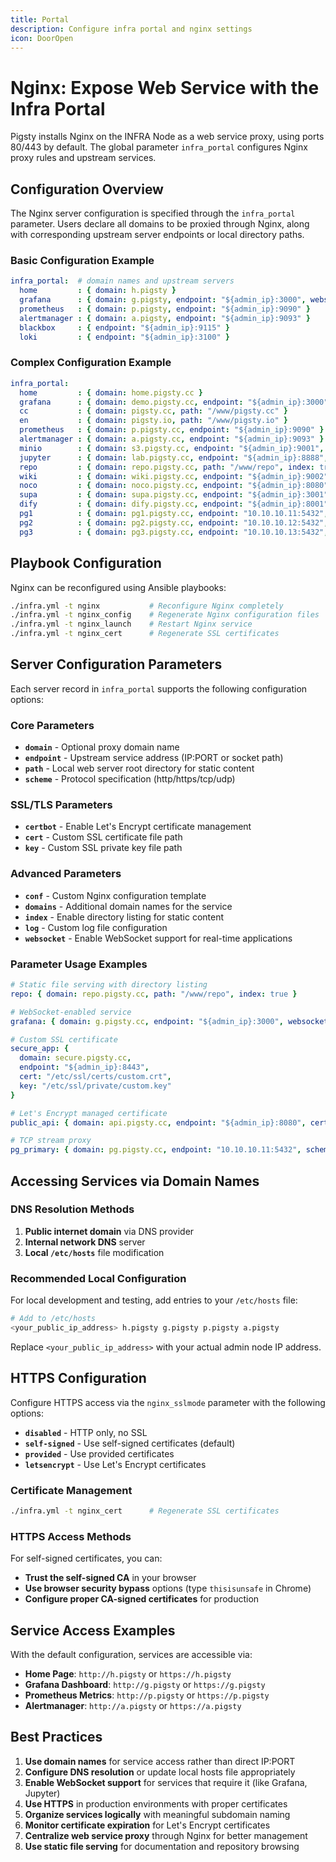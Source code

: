 ```yaml
---
title: Portal
description: Configure infra portal and nginx settings
icon: DoorOpen
---
```


# Nginx: Expose Web Service with the Infra Portal

Pigsty installs Nginx on the INFRA Node as a web service proxy, using ports 80/443 by default. The global parameter `infra_portal` configures Nginx proxy rules and upstream services.

## Configuration Overview

The Nginx server configuration is specified through the `infra_portal` parameter. Users declare all domains to be proxied through Nginx, along with corresponding upstream server endpoints or local directory paths.

### Basic Configuration Example

```yaml
infra_portal:  # domain names and upstream servers
  home         : { domain: h.pigsty }
  grafana      : { domain: g.pigsty, endpoint: "${admin_ip}:3000", websocket: true }
  prometheus   : { domain: p.pigsty, endpoint: "${admin_ip}:9090" }
  alertmanager : { domain: a.pigsty, endpoint: "${admin_ip}:9093" }
  blackbox     : { endpoint: "${admin_ip}:9115" }
  loki         : { endpoint: "${admin_ip}:3100" }
```

### Complex Configuration Example

```yaml
infra_portal:
  home         : { domain: home.pigsty.cc }
  grafana      : { domain: demo.pigsty.cc, endpoint: "${admin_ip}:3000", websocket: true }
  cc           : { domain: pigsty.cc, path: "/www/pigsty.cc" }
  en           : { domain: pigsty.io, path: "/www/pigsty.io" }
  prometheus   : { domain: p.pigsty.cc, endpoint: "${admin_ip}:9090" }
  alertmanager : { domain: a.pigsty.cc, endpoint: "${admin_ip}:9093" }
  minio        : { domain: s3.pigsty.cc, endpoint: "${admin_ip}:9001", websocket: true }
  jupyter      : { domain: lab.pigsty.cc, endpoint: "${admin_ip}:8888", websocket: true }
  repo         : { domain: repo.pigsty.cc, path: "/www/repo", index: true }
  wiki         : { domain: wiki.pigsty.cc, endpoint: "${admin_ip}:9002" }
  noco         : { domain: noco.pigsty.cc, endpoint: "${admin_ip}:8080" }
  supa         : { domain: supa.pigsty.cc, endpoint: "${admin_ip}:3001" }
  dify         : { domain: dify.pigsty.cc, endpoint: "${admin_ip}:8001" }
  pg1          : { domain: pg1.pigsty.cc, endpoint: "10.10.10.11:5432", scheme: tcp }
  pg2          : { domain: pg2.pigsty.cc, endpoint: "10.10.10.12:5432", scheme: tcp }
  pg3          : { domain: pg3.pigsty.cc, endpoint: "10.10.10.13:5432", scheme: tcp }
```

## Playbook Configuration

Nginx can be reconfigured using Ansible playbooks:

```bash
./infra.yml -t nginx           # Reconfigure Nginx completely
./infra.yml -t nginx_config    # Regenerate Nginx configuration files
./infra.yml -t nginx_launch    # Restart Nginx service
./infra.yml -t nginx_cert      # Regenerate SSL certificates
```

## Server Configuration Parameters

Each server record in `infra_portal` supports the following configuration options:

### Core Parameters

- **`domain`** - Optional proxy domain name
- **`endpoint`** - Upstream service address (IP:PORT or socket path)
- **`path`** - Local web server root directory for static content
- **`scheme`** - Protocol specification (http/https/tcp/udp)

### SSL/TLS Parameters

- **`certbot`** - Enable Let's Encrypt certificate management
- **`cert`** - Custom SSL certificate file path
- **`key`** - Custom SSL private key file path

### Advanced Parameters

- **`conf`** - Custom Nginx configuration template
- **`domains`** - Additional domain names for the service
- **`index`** - Enable directory listing for static content
- **`log`** - Custom log file configuration
- **`websocket`** - Enable WebSocket support for real-time applications

### Parameter Usage Examples

```yaml
# Static file serving with directory listing
repo: { domain: repo.pigsty.cc, path: "/www/repo", index: true }

# WebSocket-enabled service
grafana: { domain: g.pigsty.cc, endpoint: "${admin_ip}:3000", websocket: true }

# Custom SSL certificate
secure_app: { 
  domain: secure.pigsty.cc, 
  endpoint: "${admin_ip}:8443", 
  cert: "/etc/ssl/certs/custom.crt",
  key: "/etc/ssl/private/custom.key"
}

# Let's Encrypt managed certificate
public_api: { domain: api.pigsty.cc, endpoint: "${admin_ip}:8080", certbot: true }

# TCP stream proxy
pg_primary: { domain: pg.pigsty.cc, endpoint: "10.10.10.11:5432", scheme: tcp }
```

## Accessing Services via Domain Names

### DNS Resolution Methods

1. **Public internet domain** via DNS provider
2. **Internal network DNS** server
3. **Local `/etc/hosts`** file modification

### Recommended Local Configuration

For local development and testing, add entries to your `/etc/hosts` file:

```bash
# Add to /etc/hosts
<your_public_ip_address> h.pigsty g.pigsty p.pigsty a.pigsty
```

Replace `<your_public_ip_address>` with your actual admin node IP address.

## HTTPS Configuration

Configure HTTPS access via the `nginx_sslmode` parameter with the following options:

- **`disabled`** - HTTP only, no SSL
- **`self-signed`** - Use self-signed certificates (default)
- **`provided`** - Use provided certificates
- **`letsencrypt`** - Use Let's Encrypt certificates

### Certificate Management

```bash
./infra.yml -t nginx_cert      # Regenerate SSL certificates
```

### HTTPS Access Methods

For self-signed certificates, you can:
- **Trust the self-signed CA** in your browser
- **Use browser security bypass** options (type `thisisunsafe` in Chrome)
- **Configure proper CA-signed certificates** for production

## Service Access Examples

With the default configuration, services are accessible via:

- **Home Page**: `http://h.pigsty` or `https://h.pigsty`
- **Grafana Dashboard**: `http://g.pigsty` or `https://g.pigsty`
- **Prometheus Metrics**: `http://p.pigsty` or `https://p.pigsty`
- **Alertmanager**: `http://a.pigsty` or `https://a.pigsty`

## Best Practices

1. **Use domain names** for service access rather than direct IP:PORT
2. **Configure DNS resolution** or update local hosts file appropriately
3. **Enable WebSocket support** for services that require it (like Grafana, Jupyter)
4. **Use HTTPS** in production environments with proper certificates
5. **Organize services logically** with meaningful subdomain naming
6. **Monitor certificate expiration** for Let's Encrypt certificates
7. **Centralize web service proxy** through Nginx for better management
8. **Use static file serving** for documentation and repository browsing
